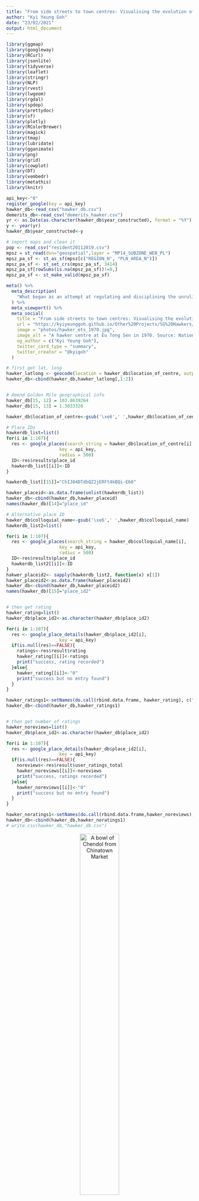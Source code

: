 ```yaml
---
title: "From side streets to town centres: Visualising the evolution of hawking in Singapore"
author: "Kyi Yeung Goh"
date: "23/02/2021"
output: html_document
---
```


<style>
body {
text-align: justify}
</style>

<style>
.html-widget {
    margin: auto;
}
</style>


<style>
p.caption {
  font-size: 1.0em;
}
</style>

<style type="text/css">

h1.title {
  font-size: 38px;
  text-align: center;
}
h4.author { /* Header 4 - and the author and data headers use this too  */
    font-size: 18px;
  text-align: center;
}
h4.date { /* Header 4 - and the author and data headers use this too  */
  font-size: 18px;
  text-align: center;
}

h1, h2, h3 {
  text-align: center;
}

p.comment {
background-color: #DBDBDB;
padding: 10px;
border: 1px solid black;
margin-left: 25px;
border-radius: 5px;
font-style: italic;
}

</style>

```r
library(ggmap)
library(googleway)
library(RCurl)
library(jsonlite)
library(tidyverse)
library(leaflet)
library(stringr)
library(NLP)
library(rvest)
library(lwgeom)
library(rgdal)
library(spdep)
library(prettydoc)
library(sf)
library(plotly)
library(RColorBrewer)
library(magick)
library(tmap)
library(lubridate)
library(gganimate)
library(png)
library(grid)
library(cowplot)
library(DT)
library(vembedr)
library(metathis)
library(knitr)

api_key<-"0"
register_google(key = api_key)
hawker_db<-read_csv("hawker_db.csv")
demerits_db<-read_csv("demerits_hawker.csv")
yr <- as.Date(as.character(hawker_db$year_constructed), format = "%Y")
y <- year(yr)
hawker_db$year_constructed<-y

# import maps and clean it
pop <- read_csv("resident20112019.csv")
mpsz = st_read(dsn="geospatial",layer = "MP14_SUBZONE_WEB_PL")
mpsz_pa_sf <- st_as_sf(mpsz[c("REGION_N", "PLN_AREA_N")])
mpsz_pa_sf <- st_set_crs(mpsz_pa_sf, 3414)
mpsz_pa_sf[rowSums(is.na(mpsz_pa_sf))!=0,]
mpsz_pa_sf <- st_make_valid(mpsz_pa_sf)
```

```r
meta() %>%
  meta_description(
    "What began as an attempt at regulating and disciplining the unruliness of urban life engendered the right conditions for the  emergence and evolution of hawker food into an integral part of our national identity. So how did this happen?"
  ) %>% 
  meta_viewport() %>% 
  meta_social(
    title = "From side streets to town centres: Visualising the evolution of hawking in Singapore",
    url = "https://kyiyeunggoh.github.io/Other%20Projects/SG%20Hawkers/sg_hawkers.html",
    image = "photos/hawker_ets_1970.jpg",
    image_alt = "A hawker centre at Eu Tong Sen in 1970. Source: National Archives of Singapore",
    og_author = c("Kyi Yeung Goh"),
    twitter_card_type = "summary",
    twitter_creator = "@kyigoh"
  )
```


```r
# first get lat, long 
hawker_latlong <- geocode(location = hawker_db$location_of_centre, output = "more", source = "google")
hawker_db<-cbind(hawker_db,hawker_latlong[,1:2])


# Amend Golden Mile geographical info
hawker_db[15, 12] = 103.8639264
hawker_db[15, 13] = 1.3033328

hawker_db$location_of_centre<-gsub('\xe6',' ',hawker_db$location_of_centre)

# Place IDs
hawkerdb_list=list()
for(i in 1:107){
  res <- google_places(search_string = hawker_db$location_of_centre[i],
                    key = api_key,
                    radius = 500)
  ID<-res$results$place_id
  hawkerdb_list[[i]]<-ID
}

hawkerdb_list[[15]]="ChIJ04DTdbQZ2jERFt4kBQi-E60" 

hawker_placeid<-as.data.frame(unlist(hawkerdb_list))
hawker_db<-cbind(hawker_db,hawker_placeid)
names(hawker_db)[14]="place_id"

# Alternative place ID
hawker_db$colloquial_name<-gsub('\xe6',' ',hawker_db$colloquial_name)
hawkerdb_list2=list()

for(i in 1:107){
  res <- google_places(search_string = hawker_db$colloquial_name[i],
                    key = api_key,
                    radius = 500)
  ID<-res$results$place_id
  hawkerdb_list2[[i]]<-ID
}
hakwer_placeid2<- sapply(hawkerdb_list2, function(x) x[1])
hawker_placeid2<-as.data.frame(hakwer_placeid2)
hawker_db<-cbind(hawker_db,hawker_placeid2)
names(hawker_db)[15]="place_id2"


# then get rating
hawker_rating=list()
hawker_db$place_id2<-as.character(hawker_db$place_id2)

for(i in 1:107){
  res <- google_place_details(hawker_db$place_id2[i],
                    key = api_key)
  if(is.null(res)==FALSE){
    ratings<-res$result$rating
    hawker_rating[[i]]<-ratings
    print("success, rating recorded")
  }else{
    hawker_rating[[i]]<-"0"
    print("success but no entry found")
  }
}

hawker_ratings1<-setNames(do.call(rbind.data.frame, hawker_rating), c("ratings"))
hawker_db<-cbind(hawker_db,hawker_ratings1)


# then get number of ratings
hawker_noreviews=list()
hawker_db$place_id2<-as.character(hawker_db$place_id2)

for(i in 1:107){
  res <- google_place_details(hawker_db$place_id2[i],
                    key = api_key)
  if(is.null(res)==FALSE){
    noreviews<-res$result$user_ratings_total
    hawker_noreviews[[i]]<-noreviews
    print("success, ratings recorded")
  }else{
    hawker_noreviews[[i]]<-"0"
    print("success but no entry found")
  }
}

hawker_noratings1<-setNames(do.call(rbind.data.frame,hawker_noreviews), c("number_ratings"))
hawker_db<-cbind(hawker_db,hawker_noratings1)
# write.csv(hawker_db,"hawker_db.csv")
```

<center>

![A bowl of Chendol from Chinatown Market](photos/chendol-cropped.png){width=50%}

</center>

Hawker culture has undergone a remarkable transformation from [“a public nuisance to be removed from the streets”](https://www.roots.gov.sg/stories-landing/stories/Serving-Up-a-Legacy) to an entry on the UNESCO Representative List of the Intangible Cultural Heritage of Humanity. Its reformation and subsequent co-optation into our nation's broader developmental narrative is a tale as complex and saucy as the broth of a bowl of *Mee Rebus*. 

What began as an attempt at regulating and disciplining the unruliness of urban life engendered the right conditions for the  emergence and evolution of hawker food as an integral part of our national identity. So how did this happen? We need to begin by understanding that the hawker centres we know of today were neither the logical nor natural successors to the street hawkers of yesteryears. 

<center>

![A scene from Market Street in the early 1900s](photos/nas_market_scene.jpg)

</center>

Everyone’s hawker centre experience is simultaneously personal and communal. You know your favourite stalls and their various stall owners. In my case, I have a favourite corner where both sunlight and the flow of wind enter the market. Chances are that if you have resided in the same neighbourhood for most of your life, you would have seen at least one stall through from your childhood to your adulthood. It is also a semi-formal environment where a smile at the auntie serving you might garner you an additional portion of sweet and sour pork.

The idea of hawker centres and wet markets has a longer history than we might expect. The concept was first conceived of as a practical solution to improve public hygiene and health in the early 1900s. The then-Chief health officer for British India, Sir William John Ritchie Simpson, proposed the creation of shelters for hawkers in 1907. While the idea was subsequently shelved due to cost considerations, it re-emerged in the 1920s and led to the building of [Singapore’s first few ‘hawker centres’ at Kreta Ayer (1921), People’s Park (1923), Carnie Street (1929), Queen Street (1929), Balestier Road (1929) and Lim Tua Tow Road (1935).](https://johorkaki.blogspot.com/2020/06/history-of-singapore-hawker-centre.html)

<center>

![A view of People's Park Market in 1965. Source: National Archives of Singapore](photos/peoplespark_65_nas.jpg)

</center>


<center>

![A view of the a *Pasar Malam* scene at night at People's Park Market. Source: National Archives of Singapore](photos/nightmarket_peoplespark.jpg)

</center>

However, it was not until the rapid redevelopment of Singapore in the 1960s and 1970s that hawker centres became a staple feature of daily life. The video below depicts how markets featured as an amenity located at the heart of each new town.

<center>
```r
embed_url("https://www.youtube.com/watch?v=-VosvrTlw7c&ab_channel=PrimeMinister%27sOffice%2CSingapore")
```
</center>

## The unfortunate consumer dilemma: hygiene or hunger? 

As more new towns developed, hawker centres and wet markets provided the government with an opportunity to solve two problems - first, they offered a politically viable relocation plan for street hawkers; and second, they made it easier to enforce hygiene standards on hawkers. The hygiene issues associated with street hawking go back decades and are extensively documented. A Hawkers Inquiry Commission was set up by Governor F. Gimson in 1950 to address the social, economic, and health issues related to hawking in Singapore.

>The report itself acknowledged the extent of the problems caused by hawking, stating that *“[t]here is undeniably a disposition among officials [...] to regard the hawkers as primarily a public nuisance to be removed from the streets”*. 

Everyday workers recognised the problems and in most cases, came up with practical workarounds to avoid suffering from a terrible bout of food poisoning. In an interview with the Oral History Centre, Mr. Vincent Gabriel recounts how he purposefully shifted meal times to avoid having spoilt ingredients in his meal.

>Once, he ordered a bowl of laksa only to suspect that the coconut milk had gone sour. To avoid a confrontation with the hawker, he just postponed the meal to the next day. 

In fact, he acknowledges the public health threat posed by street hawking. He notes how outbreaks of cholera, dysentery and other water-borne diseases occurred as a result of unsanitary food environments.

<center>

![A cholera immunisation campaign was launched for hawkers at the Beo Crescent Market in 1972 after an outbreak earlier that year. Source: National Archives of Singapore](photos/hawkers_vaccinated.jpg)

</center>

What then was the appeal of a hawker meal to Vincent? Simple. 

>"The idea was to just give you alot of food, and the prices were quite low."  

Sounds familiar? 

This tale of spoilt coconut milk does, however, emblematise the spirit of those times – every family unit was, in their own ways, improvising to make ends meet and simply did not have time to entertain unnecessary drama. Indeed, Vincent notes how hawker food was a compromise as people had to work long hours and simply did not have the luxury of time to prepare and enjoy a home-cooked meal. The story also points to the rapid industrialisation of 1970s which greatly altered the economic roles of women in Singapore.  [Between 1957 and 1975, the female labour force participation rate almost doubled from 21.6 to 35.2 percent.](https://www.jstor.org/stable/29769892) **Eating out was therefore viewed as a compromise to home-cooked meals.**

It was evident that any resolution to the issue of street hawking would require a potentially large investment of political capital as it not only provided employment to many but also offered low-cost food options to large swathes of the electorate.

<center>

![Koeh Sia Yong, a member of the Equator Art Society, depicts street hawkers escaping from public health officials in his painting titled "Here They Come". The painting is one of the key social realist style works that emerges in Singapore in the late 1950s and early 1960s. Source: The National Gallery](photos/heretheycome.png)

</center>

## Construction and clean-up

With alternative sources of employment and strong economic growth by the early 1970s, the government decided to go full steam ahead to relocate hawkers and clamp down on illegal hawking. In 1974, the Hawker Department’s Special Squad was established and tasked by the Permanent Secretary (Environment) to clear all illegal hawkers within 18 months. This was achieved in 6. 

While the government continued to clamp down on illegal hawking, it also worked to minimise the frictions associated with mass relocation.  They recognised the need to build hawker centres, fast. 

Some 54 hawker centres were built between 1974 and 1979, or about 11 hawker centres a year. Indeed, as seen in the diagram below, most if not all of the hawker centres we know today were built in the 1970s. Construction slowed in the 1980s and virtually halted till the turn of the century. **(More on why later on!)**

```r

for (i in 1:107){
  distinct<-floor(hawker_db$year_constructed[i] / 10) * 10
  hawker_db$decade[i]<-distinct
}

hawker_years<-hawker_db %>% 
  group_by(decade) %>% 
  select(decade)%>%
  mutate(count = n())%>%
  distinct(decade,.keep_all = TRUE)

hawker_years[10, 2] = 0
hawker_years[10, 1] = 1930

# Make the plot
p <- ggplot(hawker_years, aes(x=as.factor(decade), y=count, fill=as.factor(decade))) + 
  geom_bar(stat="identity", alpha=0.5, show.legend = FALSE) +
  ylim(-100,120) +
  theme_minimal() +
  theme(
    axis.text = element_blank(),
    axis.title = element_blank(),
    panel.grid = element_blank(),
    plot.margin = unit(rep(-2,4), "cm")
  ) +
  coord_polar(start = 0) +
  geom_text(data=hawker_years, aes(x=as.factor(decade), y=count, label=decade), color="black", fontface="bold",alpha=0.6, size=2.5, inherit.aes = FALSE ) 

p+transition_reveal(decade)

```

```r

knitr::include_graphics(c("photos/coconuts_tbpestate_market.jpg","photos/myqueenstown_tanglinhalt.jpg","photos/geylangbahrumarket.jpeg","photos/maxwell_last.jpg"))

```

<center>

![A street vendor taken at Chinatown in 1977. Source: National Archives of Singapore](photos/nas_chinatown_77_paul.jpg)

</center>

## Adaptation, survivalism and practicality

Inadvertently, the move to centralise street hawkers within entirely new towns and in the lives of each town’s inhabitants cemented the hawker centre’s prime position in the evolving Singaporean cultural identity. The hawker centre now served as a literal cultural melting pot. It brought a new multi-ethnic dimension to our food, ending the hitherto ethnically-based locations, clientele, and cuisine of street hawking. Once again, practicality incentivised innovation. As Lai Ah Eng notes in her paper *The Kopitiam in Singapore: An Evolving Story about Migration and Cultural Diversity*, the intensified competition of the hawker centre incentivised innovation, resulting in the creation of hybridised and multicultural menu items that we see today.

<div class="alert alert-info">
  <strong>The tale of the mysterious *Rochor mee* and humble *Bak Kut Teh*:</strong> An aside into the emergence of beloved national dishes
</div>


<center>

![Rochor Mee? Source: Visit Singapore, Singapore Tourism Board](photos/visit_sg_hokkienmee.jpg)

</center>


<p class="comment"> In some sense hawking’s evolution as an artform found its roots in particularly harsh and tumultuous soil. In a later part of the interview mentioned earlier as part of the spoilt coconut milk story, Vincent recalls the creation of a mysterious yet famous *Rochor mee*. I was confused. Was I missing something? *Simi lai eh?* Last I checked, hawker centres across Singapore were not selling a dish called *Rochor mee*. He describes this noodle dish as being a by-product of entrepreneurial hawkers that wanted to make use of leftovers to make more money. Back in the 1960s, Rochor Market was known for its pork products. Not wanting to let the leftovers - pork belly, spare parts and lard - go to waste, hawkers would purchase them and stir-fry it with noodles in a broth made out of leftover prawn shells. This cacophony of flavours generated from leftovers turned out to be a hit. Over time, the name *Rochor mee* gave way to the *Hokkien mee* we know today. Now, this partially explains why our Hokkien mee is so different from the Malaysian variant.
In his interview, Vincent also alludes to the intensified competition that Lai notes in her paper. He remarks how rehousing in markets meant that consumers could now simply hop from one stall to another, often selecting the stall that had better quality food at a slight premium. This competition meant that cheap fish used to make fish cakes was soon replaced with others such as *ang ko li* (red snapper). Some went out of business due to competition while others with better products flourished.</p>

<center>

![Pulau Saigon continued to exist as an independent enclave at Boat Quay even up until 1979. Source: National Archives of Singapore](photos/pualau_saigon_79.jpg)

</center>

<p class="comment"> Another accidental creation was that of Bak Kut Teh. [The ever-amazing *Johorkaki* blog (in a story that primarily focuses on the now-disappeared Pulau Saigon at Boat Quay) notes how poor coolies would make use of the discarded meat and bones from the Pulau Saigon Abattoir to make a soup conconction.](https://johorkaki.blogspot.com/2020/07/history-pulau-saigon-singapore-river-bak-kut-teh.html#:~:text=The%20concoction%20was%20probably%20devised,opening%20of%20Pulau%20Saigon%20Abattoir.) To the meat parts and bones, they would add Chinese herbs and dark soy sauce. Hence, it is said that this now-ubiquitous dish was created around the 1880s with the opening of an abattoir near Boat Quay.</p>

While hawking was clearly labour-intensive, competitive and in some cases, downright dangerous due to harrassment from gangs, it nonetheless offered a low barrier-to-entry means to eke out a living and work up the social ladder. The lax enforcement of public health standards and minimal supervision of hawking meant that most hawkers were often operating without a license. Stands would pop up and even disappear overnight. In an [interview with the National Archives](https://www.nas.gov.sg/archivesonline/oral_history_interviews/record-details/705687a4-115f-11e3-83d5-0050568939ad?keywords=life%20as%20hawker&keywords-type=all), a rojak hawker by the name of Mr. Lim recalls having to start preparation for his cuttlefish the evening before in order to have it ready by the following afternoon. 

>> An uncharacteristically candid moment is recorded on the tape when the interviewer audibly gasps at Mr. Lim's remarks that he did this backbreaking work 7 days a week without rest. 

Towards the end of the tape, he notes that he eventually moved out of the hawking business into a managerial role at a local theatre.

It is thus unsurprising that in earlier years, stalls in newly-built hawker centres were hot-ticket items. In fact, balloting for a stall - much like a prized HDB flat back then - was a rather big event. Balloting ceremonies would often be attended by throngs of crowds and officiated by a member of government.

<center>

![Balloting of market stalls at Old Kallang Airport Estate - Parliamentary Secretary to Ministry of Health and Ministry of Law, Buang Bin Omar Junid conducting the ballot. Source: National Archives of Singapore](photos/ballot_scene_hawker.jpg)

</center>

There were just over 31,000 hawkers in Singapore back in 1973. [This booming hawker population was a cause for concern as it was seen as depriving other sectors of the economy from much-needed manpower. To discourage hawking as a means of employment, the government announced that licenses were to be prioritised for the disabled and those above 40.](https://eresources.nlb.gov.sg/newspapers/Digitised/Article/straitstimes19730427-1.2.8?ST=1&AT=search&SortBy=Oldest&k=build+new+hawker+centres&P=1&Display=0&filterS=0&QT=build,new,hawker,centres&oref=article)

## Upturn the downturn

The construction of hawker centres and other market-related facilities ground to a sharp halt by the 1980s. Returning to the earlier circular barchart, we note a significant decline in the height of the bar after the 1970s. By 1983, concerns had been raised regarding the oversupply of stalls in hawker centres – [a Hawker’s Department official stated that there was no need to build more hawker centres as the ones slated for construction more than met the need for rehousing street vendors](https://eresources.nlb.gov.sg/newspapers/Digitised/Article/singmonitor19830429-1.2.10.1?ST=1&AT=search&k=build%20new%20hawker%20centres&QT=build,new,hawker,centres&oref=article). Indeed, between 1986 and 2011, no new hawker centres were built while several were torn down without replacement.

**As seen below, this 25-year building hiatus meant that the hawker centre no longer featured as the nucleus of activity in new townships.** Bukit Batok, Choa Chu Kang, Sengkang, and Punggol did not have hawker centres. Newer townships such as Woodlands, Hougang, and Punggol appear to have high population densities and a low provision of hawker centres.

In a [Straits Times piece](https://www.straitstimes.com/singapore/less-kampung-spirit-and-vibrancy-in-newer-towns) about the lack of the *kampung spirit* in new towns, experts point to the lack of hawker centres and street-level shops in these neighbourhoods as the cause of this malaise. The planning of yesteryears had featured hawker centres and wetmarkets as the heart of communal interaction. The routine of marketing and eating at hawker centre provided a key ingredient in the formation of personal relationships. A quote from the article highlights this very point. 

> "When you eat at a hawker centre, you watch your neighbours go by and say hello or nod your head. You make friends with your favourite hawker," said lifelong Bukit Merah resident and business development manager Desiree Teoh, 34.

> "These little actions add up and, over time, you feel grounded to a place," she added.

As noted by the same article, one reason for this discrepancy could have been the occupancy rates of new estates. Staggered provision of such markets – two new markets are slated to be built in Punggol by 2027 – could be timed to keep pace with the size of the estates.

### Interactive graphic plotting location of hawker centres and wet markets as of 2016 across Singapore with colour gradient for subzone population in 2019

```r
# Map with density
popdata2019 <- pop  %>%
  dplyr::filter(year == 2019) %>%
  group_by(planning_area, subzone, age_group) %>%
  summarise(`POP` = sum(resident_count)) %>%
  ungroup()%>%
  spread(age_group, POP)%>%
  mutate(`YOUNG` = rowSums(.[3:6])
        +rowSums(.[12])) %>%
  mutate(`ECONOMY ACTIVE` = rowSums(.[7:11])+rowSums(.[13:15])) %>%
  mutate(`AGED` = rowSums(.[16:21])) %>%
  mutate(`TOTAL` = rowSums(.[3:21])) %>%
  mutate(`DEPENDENCY` = (`YOUNG` + `AGED`)/`ECONOMY ACTIVE`) %>%
  select(`planning_area`, `subzone` , `TOTAL`)

popdata2019$subzone<-toupper(popdata2019$subzone)

mpsz_sub <- mpsz %>%
  select(SUBZONE_N, PLN_AREA_N, REGION_N)

mpszpop2019 <- merge(mpsz_sub, popdata2019, 
                      by.x = "SUBZONE_N", by.y = "subzone")

Total_Population <- mpszpop2019

# Dots with location of hawker centers
hawker_db_short<-hawker_db%>%
  select("colloquial_name","year_constructed","lat","lon")
hawkers <- st_as_sf(hawker_db_short, coords = c('lon', 'lat'), crs=4326)


tmap_mode("view")
tm <- 
  tm_shape(Total_Population)+ 
  tm_polygons("TOTAL", 
          palette = "Reds",
          popup.vars=c(
                  "Planning Area: "="PLN_AREA_N"),
          title = "Population",
          alpha = 1,
          n = 5,
          )+
  tm_borders(alpha = 0.5)+
  tm_view(set.zoom.limits = c(11,14))+
  tm_shape(hawkers)+
  tm_bubbles(size=0.05,col="orange",border.col = "black", border.alpha = .5, 
               style="fixed",
               palette="Reds", contrast=1,id="name", 
               popup.vars=c("Name"="colloquial_name", "Year Constructed" = "year_constructed"),
               popup.format=list())
    
    
lf <- tmap_leaflet(tm)

lf

```

The creation of hawker centres had by 1986 exhausted its then purpose of rehousing street hawkers affected by urban redevelopment plans in more sanitary environments. Although there were calls for the building of new hawker centres and the upgrading of existing ones, the provision of this service was to be slowly transferred to private players.

<center>

![Ministry of Environment poster discouraging the patronage of street hawkers. Source: National Archives of Singapore](photos/nas_menv_hawker_poster_87.jpg)

</center>

However, by early 2001 there was a subtle shift in government thinking on this issue. Then acting Minister for the Environment Lim Swee Say recognised the role of the institution in Singapore’s social fabric. Indeed, it has become a must-visit pit stop for any wannabe parliamentarian in every election cycle. Safe to say, you would probably have chanced upon a picture of a stallholder with the constituency’s Member of Parliament emblazoned on his or her stall front at some point. Consequently, a $420 million Hawker Centre Upgrading Programme (HUP) was launched.

Yet, the end to the two-decade long paucity in the building of new hawker centres would have to wait until 2011. In October 2011, after the general election, the government announced that it would build 10 new hawker centres citing social trends and public feedback. [A commitment was made to build another 10 in 2015’s budget.](https://www.todayonline.com/singapore/10-more-hawker-centres-be-built-within-12-years-grace-fu)  


> Then Minister for Environment and Water Resources Vivian Balakrishnan noted that the government had "realised, increasingly more Singaporeans are eating out rather than cooking at home". 

<center>

![Then: Minister for Environment and Communications Ong Pang Boon visiting Amoy Street Food Centre during its official opening in 1983. Source: National Archives of Singapore](photos/ong pang boon_mci.jpg)

</center>

<center>

![Now: Then United States Vice-President Joe Biden visitng Adam Road Hawker Centre in 2013 and sipping on what appears to be fruit juice. Source: Screengrab from the Straits Times video](photos/hawker_biden.jpg)
</center>

These two developments played out in my neighbourhood with Mei Ling Market undergoing major renovation works and Commonwealth Market, located a stone’s throw from the Queenstown Library and the Margaret Drive NTUC, being demolished. While the stalls that I frequented found new homes at Maxwell, Mei Ling and Redhill markets, it was nonetheless sad to bid farewell to the physical manifestation of many fond childhood memories spent in the area. 

<center>

![Commonwealth Food Centre at Margaret Drive in 1969. Source: Margaret Drive Lost and Found Facebook group](photos/margaretdrive_1969.jpg)

</center>

<div class="alert alert-info">
  <strong>Another aside:</strong> *Does heritage have anything to do with how popular hawker centres are? A look at Google ratings of places.* 
</div>

```r
# Create age column
hawker_db$age<-2021-as.integer(hawker_db$year_constructed)
hawker_db$year_constructed<-as.integer(hawker_db$year_constructed)

age_rating <- ggplot(
  hawker_db, 
  aes(x = age, y=ratings)
  ) +
  geom_point(show.legend = FALSE, alpha = 0.7) +
  scale_color_viridis_d() +
  scale_size(range = c(2, 12)) +
  scale_x_log10() +
  labs(x = "Number of years since first constructed", y = "Google ratings")

age_rating<- plot_ly(
  hawker_db, x = ~age, y = ~ratings,
  color = ~age,
  text = ~paste("Name: ", colloquial_name,"<br>Age: ", age, '<br>Rating: ', ratings)
)

age_rating

```

<p class="comment">
Hawker centres are really quite popular institutions. No hawker centre or wet market received a rating of lesser than 3.70 on Google while the average was 4.07. The list of hawker centres ranked by their rating on Google maps can be found here:</p>

```r
a<-hawker_db%>%
  select(colloquial_name,ratings)%>%
  arrange(desc(ratings))

datatable(a,
  caption = 'Ratings of hawker and wet markets in Singapore on Google'
)
```

<p class="comment"> Interestingly, there appears to be no strong association between the year a market was first established and its popularity. This is likely due to the fact that famous stalls are probably evenly distributed due to relocation efforts and that more famous stalls have opened branches across the island. Franchising of famous hawker stalls have also occured, allowing residents on other parts of the island to eat something from Tiong Bahru. Additionally, given the HUP, there is likely to be equal standards of amenities across the various hawker centres. More details of each hawker centre and wet market can be found in the map below:</p>


```r
# Map with density
popdata2019 <- pop  %>%
  dplyr::filter(year == 2019) %>%
  group_by(planning_area, subzone, age_group) %>%
  summarise(`POP` = sum(resident_count)) %>%
  ungroup()%>%
  spread(age_group, POP)%>%
  mutate(`YOUNG` = rowSums(.[3:6])
        +rowSums(.[12])) %>%
  mutate(`ECONOMY ACTIVE` = rowSums(.[7:11])+rowSums(.[13:15])) %>%
  mutate(`AGED` = rowSums(.[16:21])) %>%
  mutate(`TOTAL` = rowSums(.[3:21])) %>%
  mutate(`DEPENDENCY` = (`YOUNG` + `AGED`)/`ECONOMY ACTIVE`) %>%
  select(`planning_area`, `subzone` , `TOTAL`)

popdata2019$subzone<-toupper(popdata2019$subzone)

mpsz_sub <- mpsz %>%
  select(SUBZONE_N, PLN_AREA_N, REGION_N)

mpszpop2019 <- merge(mpsz_sub, popdata2019, 
                      by.x = "SUBZONE_N", by.y = "subzone")

Total_Population <- mpszpop2019

# Dots with location of hawker centers
hawker_db_short<-hawker_db%>%
  select("colloquial_name","ratings","no_of_stalls","number_ratings","year_constructed","lat","lon")
hawkers <- st_as_sf(hawker_db_short, coords = c('lon', 'lat'), crs=4326)


tmap_mode("view")
tm <- 
  tm_shape(Total_Population)+ 
  tm_borders(alpha = 0.5)+
  tm_view(set.zoom.limits = c(11,14))+
  tm_shape(hawkers)+
  tm_bubbles(size=0.6,col = "ratings",scale=0.5,
               border.col = "black", border.alpha = .5, 
               style="fixed", breaks=c(-Inf, seq(3.5, 5, by=0.5), 5),
               palette="Reds", contrast=1, 
               title.col="Google map ratings", id="name", 
               popup.vars=c("Name"="colloquial_name", "Year Constructed" = "year_constructed", "Ratings (Out of 5)"="ratings", "Number of ratings"="number_ratings","Number of stalls"="no_of_stalls"),
               popup.format=list())
    
    
lf <- tmap_leaflet(tm)

lf

```

## From hawk to gawk?

[As Associate Professor Joan Henderson writes in her op-ed on Channel News Asia, striking a fine balance between the practicality and tradition has been and will continue to be a formidable challenge for hawking culture in Singapore.](https://www.channelnewsasia.com/news/commentary/singapore-hawker-culture-unesco-listing-national-day-rally-10659748)

> Perhaps as a result of better education and opportunities for the younger generation, the median age of hawkers in Singapore is currently 59 years old. 

A new breed of “hipster hawkers” has entered the hawker industry – they are either continuing the business of their parents with some modern twists or are starting afresh with new offerings that appeal to younger crowds. These include offerings like tacos, donburis, and specialty coffee. Others have brought hawker food into more upscale settings such as the Coconut Club along Ann Siang Road. Although these are encouraging signs of more young hawkers joining the fold, there remain hurdles for new entrants. These include higher rents, long working hours, as well as stiff price competition from existing stalls. The government has embarked on a social enterprise scheme – letting newer hawker centres run independently of the National Environment Agency (NEA) – in an attempt to ensure the continued viability of hawker centres in Singapore. Only time will tell whether these initiatives will bear fruit.

<center>

![Nasi Lemak from the Coconut Club restaurant located near Maxwell Food Centre](photos/cococlub.JPG){width=60%}

</center>

Hawking has been inextricably linked with Singapore’s developmental story. Its transformation from a profession whose existence was regarded as part of an uneasy social compromise into a provider of a key component of our national identity – food – was neither inevitable nor natural. The UNESCO nod does justice to the incredible journey of hawkers in Singapore - a journey characterised by remarkable grit, unusual innovation, and skilful adaptation. 


**Data Sources:**

* For the database of hawker information, data from NEA's [*List of Government Markets*](https://data.gov.sg/dataset/list-of-government-markets-hawker-centres) and Google's on-demand Places and Geolocation API were combined. This combined database for hawker centres and wet markets used to generate the above piece can be found here downloaded off my [Github](https://github.com/kyiyeunggoh/kyiyeunggoh.github.io/blob/master/Other%20Projects/SG%20Hawkers/hawker_db.csv).

* For the population information and interactive map, a database was created using [the Ministry of Trade and Industry's Department of Statistics' Singapore Residents by Subzone and Type of Dwelling, 2011 - 2019 data]( ghttps://data.gov.sg/dataset/singapore-residents-by-subzone-and-type-of-dwelling-2011-2019) along with the [Urban Redevelopment Authority's (URA) geoJSON shape files](https://data.gov.sg/dataset/master-plan-2014-subzone-boundary-web).

* Interviews were sourced from the National Archive's online repository.